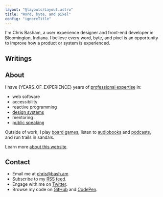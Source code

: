 ```yaml
---
layout: "@layouts/Layout.astro"
title: "Word, byte, and pixel"
config: "ignoreTitle"
---
```



I'm Chris Basham, a user experience designer and front-end developer
in Bloomington, Indiana. I believe every word, byte, and pixel is an opportunity to improve how a product or system is experienced.

## Writings

<WritingsList />

## About

I have {YEARS_OF_EXPERIENCE} years of [professional expertise](/resume) in:

- web software
- accessibility
- reactive programming
- [design systems](/design-systems)
- mentoring
- [public speaking](/talks)

Outside of work, I play [board games](/board-games), listen to [audiobooks](/books) and [podcasts](/podcasts), and run trails in sandals.

Learn more [about this website](/colophon).

## Contact

- Email me at chris@bash.am.
- Subscribe to my [RSS feed](/rss.xml).
- Engage with me on [Twitter](https://twitter.com/chrisbasham).
- Browse my code on [GitHub](https://github.com/basham) and [CodePen](https://codepen.io/basham).
